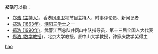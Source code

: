 '''郑浩'''可以指：
* [[郑浩_(主持人)|郑浩 (主持人)]]，香港凤凰卫视节目主持人、时事评论员、新闻记者
* [[郑浩_(1863年)|郑浩 (1863年)]]，[[潮阳三学士|潮阳三学士]]之一
* [[郑浩_(1990年)|郑浩 (1990年)]]，武警江西总队井冈山中队指导员，第十三届全国人大代表
* [[郑浩_(数学教授)|郑浩 (数学教授)]]，北京大学教授，原中山大学教授，钟家庆数学奖得主

{{disambig}}

[[Category:二字郑姓人名消歧义|hao]]